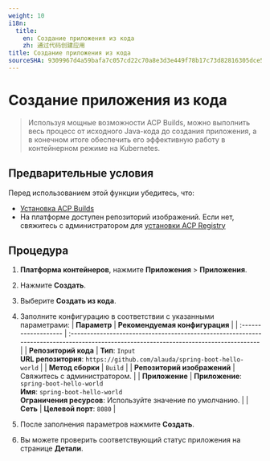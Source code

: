 ```yaml
---
weight: 10
i18n:
  title:
    en: Создание приложения из кода
    zh: 通过代码创建应用
title: Создание приложения из кода
sourceSHA: 9309967d4a59bafa7c057cd22c70a8e3d3e449f78b17c73d82816305dce5c593
---
```


# Создание приложения из кода

> Используя мощные возможности ACP Builds, можно выполнить весь процесс от исходного Java-кода до создания приложения, а в конечном итоге обеспечить его эффективную работу в контейнерном режиме на Kubernetes.

## Предварительные условия

Перед использованием этой функции убедитесь, что:

- [Установка ACP Builds](../install_builds/install_builds_opeator.mdx)
- На платформе доступен репозиторий изображений. Если нет, свяжитесь с администратором для [установки ACP Registry](/developer/registry/install_registry.mdx)

## Процедура

1. **Платформа контейнеров**, нажмите **Приложения** > **Приложения**.

2. Нажмите **Создать**.

3. Выберите **Создать из кода**.

4. Заполните конфигурацию в соответствии с указанными параметрами:
   | **Параметр**        | **Рекомендуемая конфигурация**                                                                                                          |
   | :------------------- | :------------------------------------------------------------------------------------------------------------------------------------- |
   | **Репозиторий кода** | **Тип**: `Input`<br /> **URL репозитория**: `https://github.com/alauda/spring-boot-hello-world`                                        |
   | **Метод сборки**     | `Build`                                                                                                                                |
   | **Репозиторий изображений** | Свяжитесь с администратором.                                                                                                             |
   | **Приложение**       | **Приложение**: `spring-boot-hello-world`<br /> **Имя**: `spring-boot-hello-world` <br />**Ограничения ресурсов**: Используйте значение по умолчанию. |
   | **Сеть**            | **Целевой порт**: `8080`                                                                                                                |

5. После заполнения параметров нажмите **Создать**.

6. Вы можете проверить соответствующий статус приложения на странице **Детали**.
